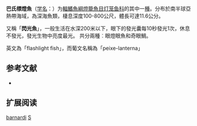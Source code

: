 {{Speciesbox
| name = 巴氏標燈鱼
| status = NE
| status_system = IUCN3.1
| image = Symbolophorus barnardi (no common name).gif
| genus = Symbolophorus
| species = barnardi
| authority = [[Tåning|Tåning]], 1932
| synonyms = *''Myctophum humboldti barnardi''<br /><small>Tåning, 1932</small>
*''Scopelus hookeri''<br /><small>Whitley, 1953</small>
*''Symbolophorus humboldti barnardi''<br /><small>Tåning, 1932</small>
}}

'''巴氏標燈魚'''（[[学名|学名]]：{{lang|la|''Symbolophorus barnardi''}}）为[[輻鰭魚綱|輻鰭魚綱]][[燈籠魚目|燈籠魚目]][[灯笼鱼科|灯笼鱼科]]的其中一[[種|種]]。分布於南半球亞熱帶海域，為深海魚類，棲息深度100-800公尺，體長可達11.6公分。

又稱「'''閃光魚'''」，一般生活在水深200米以下，眼下的發光囊每10秒發光1次，休息不發光，發光生物中亮度最光。
共分兩種︰眼燈眼魚和奇眼鯛。

英文為「flashlight fish」，而葡文名稱為「peixe-lanterna」

== 参考文献 ==
{{refbegin}}
*{{FishBase_species|genus=Stenobrachius|species=barnardi|year=2012|month=2}}
{{refend}}

== 扩展阅读 ==
{{refbegin}}
{{wikispecies-inline|Symbolophorus barnardi|巴氏標燈鱼}}
{{refend}}
{{Taxonbar|from=Q2664015}}

[[Category:标灯鱼属|barnardi]]
[[Category:1932年描述的魚類|S]]


{{灯笼鱼目小作品}}